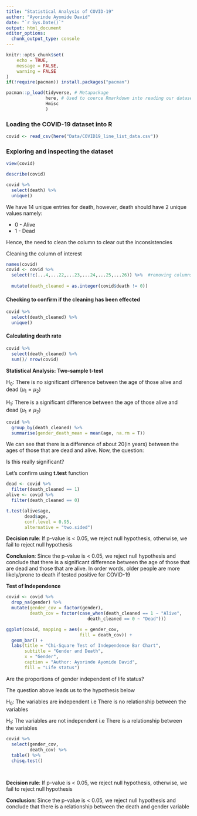 ```yaml
---
title: "Statistical Analysis of COVID-19"
author: "Ayorinde Ayomide David"
date: "`r Sys.Date()`"
output: html_document
editor_options: 
  chunk_output_type: console
---
```


```r
knitr::opts_chunk$set(
	echo = TRUE,
	message = FALSE,
	warning = FALSE
)
if(!require(pacman)) install.packages("pacman")

pacman::p_load(tidyverse, # Metapackage
               here, # Used to coerce Rmarkdown into reading our dataset from a seperate folder
               Hmisc
               )
```

### Loading the COVID-19 dataset into R

```r

covid <- read_csv(here("Data/COVID19_line_list_data.csv"))
```

### Exploring and inspecting the dataset

```r
view(covid)

describe(covid)

covid %>% 
  select(death) %>% 
  unique()
```

We have 14 unique entries for death, however, death should have 2 unique values namely:

-   0 - Alive
-   1 - Dead

Hence, the need to clean the column to clear out the inconsistencies

Cleaning the column of interest

```r
names(covid)
covid <- covid %>% 
  select(!c(...4,...22,...23,...24,...25,...26)) %>%  #removing columns with all observation missing
  
  mutate(death_cleaned = as.integer(covid$death != 0))

```

#### Checking to confirm if the cleaning has been effected

```r
covid %>% 
  select(death_cleaned) %>% 
  unique()

```

#### Calculating death rate

```r
covid %>% 
  select(death_cleaned) %>% 
  sum()/ nrow(covid)

```

**Statistical Analysis: Two-sample t-test**

H~0~: There is no significant difference between the age of those alive and dead ($\mu_1 = \mu_2$)

H~1~: There is a significant difference between the age of those alive and dead ($\mu_1 \ne \mu_2$)

```r
covid %>% 
  group_by(death_cleaned) %>% 
  summarise(gender_death_mean = mean(age, na.rm = T))

```

We can see that there is a difference of about 20(in years) between the ages of those that are dead and alive. Now, the question:

Is this really significant?

Let's confirm using **t.test** function

```r
dead <- covid %>% 
  filter(death_cleaned == 1)
alive <- covid %>% 
  filter(death_cleaned == 0)

t.test(alive$age,
       dead$age,
       conf.level = 0.95,
       alternative = "two.sided")


```

**Decision rule**: If p-value is \< 0.05, we reject null hypothesis, otherwise, we fail to reject null hypothesis

**Conclusion**: Since the p-value is \< 0.05, we reject null hypothesis and conclude that there is a significant difference between the age of those that are dead and those that are alive. In order words, older people are more likely/prone to death if tested positive for COVID-19

**Test of Independence**

```r
covid <- covid %>% 
  drop_na(gender) %>% 
  mutate(gender_cov = factor(gender),
         death_cov = factor(case_when(death_cleaned == 1 ~ "Alive",
                               death_cleaned == 0 ~ "Dead")))

ggplot(covid, mapping = aes(x = gender_cov,
                            fill = death_cov)) +
  geom_bar() +
  labs(title = "Chi-Square Test of Independence Bar Chart",
       subtitle = "Gender and Death",
       x = "Gender",
       caption = "Author: Ayorinde Ayomide David",
       fill = "Life status")

```




Are the proportions of gender independent of life status?

The question above leads us to the hypothesis below

H~0~: The variables are independent i.e There is no relationship between the variables

H~1~: The variables are not independent i.e There is a relationship between the variables

```r
covid %>% 
  select(gender_cov,
         death_cov) %>% 
  table() %>% 
  chisq.test()

  
```

**Decision rule**: If p-value is \< 0.05, we reject null hypothesis, otherwise, we fail to reject null hypothesis

**Conclusion**: Since the p-value is \< 0.05, we reject null hypothesis and conclude that there is a relationship between the death and gender variable

```r


```

```r
```
